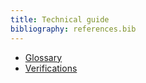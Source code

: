 ```yaml
---
title: Technical guide 
bibliography: references.bib
---
```


* [Glossary](glossary.qmd)
* [Verifications](verification.qmd)
